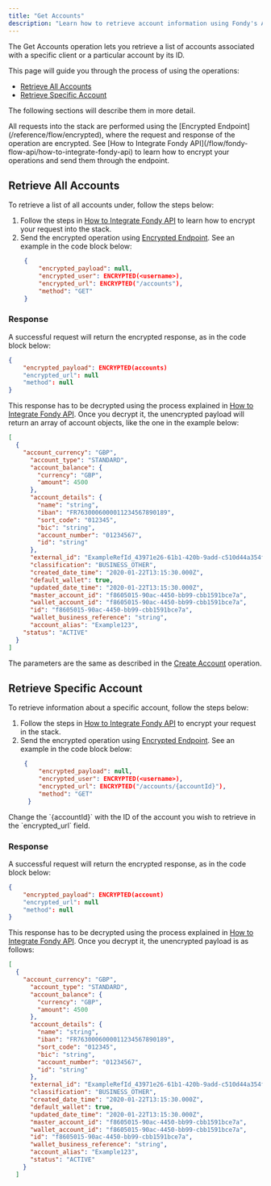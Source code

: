 ```yaml
---
title: "Get Accounts"
description: "Learn how to retrieve account information using Fondy's API, including methods to fetch all accounts or get details for a specific account."
---
```





The Get Accounts operation lets you retrieve a list of accounts associated with a specific client or a particular account by its ID.

This page will guide you through the process of using the operations:

* [Retrieve All Accounts](#retrieve-all-accounts)
* [Retrieve Specific Account](#retrieve-specific-account)

The following sections will describe them in more detail.

<Callout type="warning" title="Encrypted Requests">
  All requests into the stack are performed using the [Encrypted Endpoint](/reference/flow/encrypted), where the request and response of the operation are encrypted. See [How to Integrate Fondy API](/flow/fondy-flow-api/how-to-integrate-fondy-api) to learn how to encrypt your operations and send them through the endpoint.
</Callout>

## Retrieve All Accounts

To retrieve a list of all accounts under, follow the steps below:

1. Follow the steps in [How to Integrate Fondy API](/flow/fondy-flow-api/how-to-integrate-fondy-api) to learn how to encrypt your request into the stack.
2. Send the encrypted operation using [Encrypted Endpoint](/reference/flow/encrypted). See an example in the code block below:
   ```json
    {
        "encrypted_payload": null,
        "encrypted_user": ENCRYPTED(<username>),    
        "encrypted_url": ENCRYPTED("/accounts"),
        "method": "GET"
    }
   ```

### Response

A successful request will return the encrypted response, as in the code block below:

```json
{
    "encrypted_payload": ENCRYPTED(accounts)
    "encrypted_url": null
    "method": null
}
```

This response has to be decrypted using the process explained in [How to Integrate Fondy API](/flow/fondy-flow-api/how-to-integrate-fondy-api). Once you decrypt it, the unencrypted payload will return an array of account objects, like the one in the example below:

```json
[
  {
    "account_currency": "GBP",
      "account_type": "STANDARD",
      "account_balance": {
        "currency": "GBP",
        "amount": 4500
      },
      "account_details": {
        "name": "string",
        "iban": "FR7630006000011234567890189",
        "sort_code": "012345",
        "bic": "string",
        "account_number": "01234567",
        "id": "string"
      },
      "external_id": "ExampleRefId_43971e26-61b1-420b-9add-c510d44a354f",
      "classification": "BUSINESS_OTHER",
      "created_date_time": "2020-01-22T13:15:30.000Z",
      "default_wallet": true,
      "updated_date_time": "2020-01-22T13:15:30.000Z",
      "master_account_id": "f8605015-90ac-4450-bb99-cbb1591bce7a",
      "wallet_account_id": "f8605015-90ac-4450-bb99-cbb1591bce7a",
      "id": "f8605015-90ac-4450-bb99-cbb1591bce7a",
      "wallet_business_reference": "string",
      "account_alias": "Example123",
    "status": "ACTIVE"
  }
]
```

The parameters are the same as described in the [Create Account](/flow/fondy-flow-api/core-operations/create-account) operation.

## Retrieve Specific Account

To retrieve information about a specific account, follow the steps below:

1. Follow the steps in [How to Integrate Fondy API](/flow/fondy-flow-api/how-to-integrate-fondy-api) to encrypt your request in the stack.
2. Send the encrypted operation using [Encrypted Endpoint](/reference/flow/encrypted). See an example in the code block below:
   ```json
    {
        "encrypted_payload": null,
        "encrypted_user": ENCRYPTED(<username>),    
        "encrypted_url": ENCRYPTED("/accounts/{accountId}"),
        "method": "GET"
     }
   ```

<Callout type="warning" title="Path Parameters">
  Change the `{accountId}` with the ID of the account you wish to retrieve in the `encrypted_url` field.
</Callout>

### Response

A successful request will return the encrypted response, as in the code block below:

```json
{
    "encrypted_payload": ENCRYPTED(account)
    "encrypted_url": null
    "method": null
}
```

This response has to be decrypted using the process explained in [How to Integrate Fondy API](/flow/fondy-flow-api/how-to-integrate-fondy-api). Once you decrypt it, the unencrypted payload is as follows:

```json
[
  {
    "account_currency": "GBP",
      "account_type": "STANDARD",
      "account_balance": {
        "currency": "GBP",
        "amount": 4500
      },
      "account_details": {
        "name": "string",
        "iban": "FR7630006000011234567890189",
        "sort_code": "012345",
        "bic": "string",
        "account_number": "01234567",
        "id": "string"
      },
      "external_id": "ExampleRefId_43971e26-61b1-420b-9add-c510d44a354f",
      "classification": "BUSINESS_OTHER",
      "created_date_time": "2020-01-22T13:15:30.000Z",
      "default_wallet": true,
      "updated_date_time": "2020-01-22T13:15:30.000Z",
      "master_account_id": "f8605015-90ac-4450-bb99-cbb1591bce7a",
      "wallet_account_id": "f8605015-90ac-4450-bb99-cbb1591bce7a",
      "id": "f8605015-90ac-4450-bb99-cbb1591bce7a",
      "wallet_business_reference": "string",
      "account_alias": "Example123",
      "status": "ACTIVE"
    }
  ]
```
